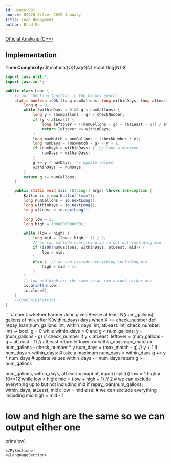 ```yaml
---
id: usaco-991
source: USACO Silver 2020 January
title: Loan Repayment
author: Brad Ma
---
```


[Official Analysis (C++)](http://www.usaco.org/current/data/sol_loan_silver_jan20.html)

## Implementation
**Time Complexity:** $\mathcal{O}(\sqrt{N} \cdot \log{N})$

<LanguageSection>
  
<JavaSection>

```java
import java.util.*;
import java.io.*;

public class Loan {
	// our checking function in the binary search
	static boolean isOk (long numGallons, long withinDays, long atLeast, long checkNumber) {
		long g = 0;
		while (withinDays > 0 && g < numGallons) {
			long y = (numGallons - g) / checkNumber;
			if (y < atLeast) {
				long leftover = ((numGallons - g) + (atLeast - 1)) / atLeast;
				return leftover <= withinDays;
			}
			long maxMatch = numGallons - (checkNumber * y);
			long numDays = (maxMatch - g) / y + 1;
			if (numDays > withinDays) {  // take a maximum
				numDays = withinDays;
			}
			g += y * numDays;  // update values
			withinDays -= numDays;
		}
		return g >= numGallons;
	}

	public static void main (String[] args) throws IOException {
		Kattio io = new Kattio("loan");
		long numGallons = io.nextLong();
		long withinDays = io.nextLong();
		long atLeast = io.nextLong();

		long low = 1;
		long high = 1000000000000L;

		while (low < high) {
			long mid = (low + high + 1) / 2;
			// we can exclude everything up to but not including mid
			if (isOk(numGallons, withinDays, atLeast, mid)) {
				low = mid;
			}
			else {  // we can exclude everything including mid
				high = mid - 1;
			}
		}
		// low and high are the same so we can output either one
		io.println(low);
		io.close();
	}
	//CodeSnip{Kattio}
}
```
  
</JavaSection>
  
<PySection>
```
# check whether Farmer John gives Bessie at least N(num_gallons) gallons of milk after K(within_days) days when X == check_number
def repay_loan(num_gallons: int, within_days: int, atLeast: int, check_number: int) -> bool: 
    g = 0
    while within_days > 0 and g < num_gallons:
        y = (num_gallons - g) // check_number
        if y < atLeast:
            leftover = (num_gallons - g + atLeast - 1) // atLeast
            return leftover <= within_days
        max_match = num_gallons - check_number * y
        num_days = (max_match - g) // y + 1
        if num_days > within_days: # take a maximum
            num_days = within_days
        g += y * num_days # update values
        within_days -= num_days
    return g >= num_gallons
   
num_gallons, within_days, atLeast = map(int, input().split())
low = 1
high = 10**12
while low < high:
  	mid = (low + high + 1) // 2
  	# we can exclude everything up to but not including mid
  	if repay_loan(num_gallons, within_days, atLeast, mid):
  	    low = mid
  	else: # we can exclude everything including mid
  	    high = mid - 1
    
# low and high are the same so we can output either one
print(low)
```
</PySection>
</LanguageSection>

